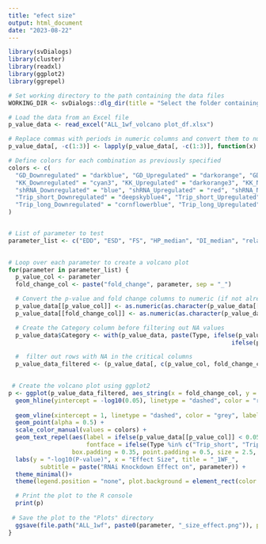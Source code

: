---
title: "efect size"
output: html_document
date: "2023-08-22"
---

```{r setup, include=FALSE}
library(svDialogs) 
library(cluster)
library(readxl)
library(ggplot2)
library(ggrepel)

```

```{r data setup, echo=TRUE}

# Set working directory to the path containing the data files
WORKING_DIR <- svDialogs::dlg_dir(title = "Select the folder containing the Excel file")$res

# Load the data from an Excel file
p_value_data <- read_excel("ALL_1wf_volcano plot_df.xlsx")

# Replace commas with periods in numeric columns and convert them to numeric
p_value_data[, -c(1:3)] <- lapply(p_value_data[, -c(1:3)], function(x) as.numeric(gsub(",", ".", x)))

# Define colors for each combination as previously specified
colors <- c(
  "GD_Downregulated" = "darkblue", "GD_Upregulated" = "darkorange", "GD_Nonsignificant" = "grey",
  "KK_Downregulated" = "cyan3", "KK_Upregulated" = "darkorange3", "KK_Nonsignificant" = "grey",
  "shRNA_Downregulated" = "blue", "shRNA_Upregulated" = "red", "shRNA_Nonsignificant" = "grey",
  "Trip_short_Downregulated" = "deepskyblue4", "Trip_short_Upregulated" = "coral2", "Trip_short_Nonsignificant" = "grey",
  "Trip_long_Downregulated" = "cornflowerblue", "Trip_long_Upregulated" = "darkred", "Trip_long_Nonsignificant" = "grey"
)


# List of parameter to test
parameter_list <- c("EDD", "ESD", "FS", "HP_median", "DI_median", "relaxtime", "SI_median", "AI", "SV", "CO", "peaked_median", "min.velocity", "max.velocity", "MAD_SI", "MAD_DI", "MAD_HP", "tt10r_median", "MAD_tt10r")
                    

# Loop over each parameter to create a volcano plot
for(parameter in parameter_list) {
  p_value_col <- parameter
  fold_change_col <- paste("fold_change", parameter, sep = "_")

  # Convert the p-value and fold change columns to numeric (if not already)
  p_value_data[[p_value_col]] <- as.numeric(as.character(p_value_data[[p_value_col]]))
  p_value_data[[fold_change_col]] <- as.numeric(as.character(p_value_data[[fold_change_col]]))

  # Create the Category column before filtering out NA values
  p_value_data$Category <- with(p_value_data, paste(Type, ifelse(p_value_data[[p_value_col]] < 0.05 & p_value_data[[fold_change_col]] > 1, "Upregulated",
                                                               ifelse(p_value_data[[p_value_col]] < 0.05 & p_value_data[[fold_change_col]] < 1, "Downregulated", "Nonsignificant")), sep = "_"))

  #  filter out rows with NA in the critical columns
  p_value_data_filtered <- (p_value_data[, c(p_value_col, fold_change_col, "fly_gene", "Type", "Category")])

    
 # Create the volcano plot using ggplot2
p <- ggplot(p_value_data_filtered, aes_string(x = fold_change_col, y = paste("-log10(", p_value_col, ")", sep = ""), color = "Category")) +
  geom_hline(yintercept = -log10(0.05), linetype = "dashed", color = "red") +
  
  geom_vline(xintercept = 1, linetype = "dashed", color = "grey", label = "Effect Size = 1") + 
  geom_point(alpha = 0.5) +
  scale_color_manual(values = colors) +
  geom_text_repel(aes(label = ifelse(p_value_data[[p_value_col]] < 0.05, as.character(fly_gene), ""), 
                      fontface = ifelse(Type %in% c("Trip_short", "Trip_long"), "italic", "bold")),
                  box.padding = 0.35, point.padding = 0.5, size = 2.5, max.overlaps = Inf) +
  labs(y = "-log10(P-value)", x = "Effect Size", title = "_1WF_",
         subtitle = paste("RNAi Knockdown Effect on", parameter)) +
  theme_minimal()+
  theme(legend.position = "none", plot.background = element_rect(color = "black", size = 0.5), panel.background = element_rect(color = "black", size = 0.5)) 

  # Print the plot to the R console
  print(p)
  
 # Save the plot to the "Plots" directory
  ggsave(file.path("ALL_1wf", paste0(parameter, "_size_effect.png")), plot = p, width = 6, height = 6, bg = "white")
}


```




